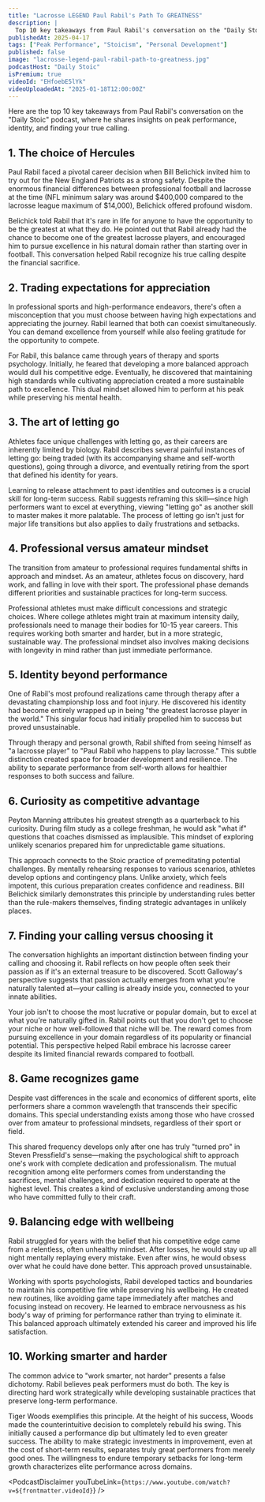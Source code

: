 ```yaml
---
title: "Lacrosse LEGEND Paul Rabil's Path To GREATNESS"
description: |
  Top 10 key takeaways from Paul Rabil's conversation on the "Daily Stoic" podcast, where he shares insights on peak performance, identity, and finding your true calling.
publishedAt: 2025-04-17
tags: ["Peak Performance", "Stoicism", "Personal Development"]
published: false
image: "lacrosse-legend-paul-rabil-path-to-greatness.jpg"
podcastHost: "Daily Stoic"
isPremium: true
videoId: "EHfoebE5lYk"
videoUploadedAt: "2025-01-18T12:00:00Z"
---
```



<PodcastSummaryPageLayout frontmatter={frontmatter}>
Here are the top 10 key takeaways from Paul Rabil's conversation on the "Daily Stoic" podcast, where he shares insights on peak performance, identity, and finding your true calling.

## 1. The choice of Hercules

Paul Rabil faced a pivotal career decision when Bill Belichick invited him to try out for the New England Patriots as a strong safety. Despite the enormous financial differences between professional football and lacrosse at the time (NFL minimum salary was around $400,000 compared to the lacrosse league maximum of $14,000), Belichick offered profound wisdom.

Belichick told Rabil that it's rare in life for anyone to have the opportunity to be the greatest at what they do. He pointed out that Rabil already had the chance to become one of the greatest lacrosse players, and encouraged him to pursue excellence in his natural domain rather than starting over in football. This conversation helped Rabil recognize his true calling despite the financial sacrifice.

## 2. Trading expectations for appreciation

In professional sports and high-performance endeavors, there's often a misconception that you must choose between having high expectations and appreciating the journey. Rabil learned that both can coexist simultaneously. You can demand excellence from yourself while also feeling gratitude for the opportunity to compete.

For Rabil, this balance came through years of therapy and sports psychology. Initially, he feared that developing a more balanced approach would dull his competitive edge. Eventually, he discovered that maintaining high standards while cultivating appreciation created a more sustainable path to excellence. This dual mindset allowed him to perform at his peak while preserving his mental health.

## 3. The art of letting go

Athletes face unique challenges with letting go, as their careers are inherently limited by biology. Rabil describes several painful instances of letting go: being traded (with its accompanying shame and self-worth questions), going through a divorce, and eventually retiring from the sport that defined his identity for years.

Learning to release attachment to past identities and outcomes is a crucial skill for long-term success. Rabil suggests reframing this skill—since high performers want to excel at everything, viewing "letting go" as another skill to master makes it more palatable. The process of letting go isn't just for major life transitions but also applies to daily frustrations and setbacks.

## 4. Professional versus amateur mindset

The transition from amateur to professional requires fundamental shifts in approach and mindset. As an amateur, athletes focus on discovery, hard work, and falling in love with their sport. The professional phase demands different priorities and sustainable practices for long-term success.

Professional athletes must make difficult concessions and strategic choices. Where college athletes might train at maximum intensity daily, professionals need to manage their bodies for 10-15 year careers. This requires working both smarter and harder, but in a more strategic, sustainable way. The professional mindset also involves making decisions with longevity in mind rather than just immediate performance.

## 5. Identity beyond performance

One of Rabil's most profound realizations came through therapy after a devastating championship loss and foot injury. He discovered his identity had become entirely wrapped up in being "the greatest lacrosse player in the world." This singular focus had initially propelled him to success but proved unsustainable.

Through therapy and personal growth, Rabil shifted from seeing himself as "a lacrosse player" to "Paul Rabil who happens to play lacrosse." This subtle distinction created space for broader development and resilience. The ability to separate performance from self-worth allows for healthier responses to both success and failure.

## 6. Curiosity as competitive advantage

Peyton Manning attributes his greatest strength as a quarterback to his curiosity. During film study as a college freshman, he would ask "what if" questions that coaches dismissed as implausible. This mindset of exploring unlikely scenarios prepared him for unpredictable game situations.

This approach connects to the Stoic practice of premeditating potential challenges. By mentally rehearsing responses to various scenarios, athletes develop options and contingency plans. Unlike anxiety, which feels impotent, this curious preparation creates confidence and readiness. Bill Belichick similarly demonstrates this principle by understanding rules better than the rule-makers themselves, finding strategic advantages in unlikely places.

## 7. Finding your calling versus choosing it

The conversation highlights an important distinction between finding your calling and choosing it. Rabil reflects on how people often seek their passion as if it's an external treasure to be discovered. Scott Galloway's perspective suggests that passion actually emerges from what you're naturally talented at—your calling is already inside you, connected to your innate abilities.

Your job isn't to choose the most lucrative or popular domain, but to excel at what you're naturally gifted in. Rabil points out that you don't get to choose your niche or how well-followed that niche will be. The reward comes from pursuing excellence in your domain regardless of its popularity or financial potential. This perspective helped Rabil embrace his lacrosse career despite its limited financial rewards compared to football.

## 8. Game recognizes game

Despite vast differences in the scale and economics of different sports, elite performers share a common wavelength that transcends their specific domains. This special understanding exists among those who have crossed over from amateur to professional mindsets, regardless of their sport or field.

This shared frequency develops only after one has truly "turned pro" in Steven Pressfield's sense—making the psychological shift to approach one's work with complete dedication and professionalism. The mutual recognition among elite performers comes from understanding the sacrifices, mental challenges, and dedication required to operate at the highest level. This creates a kind of exclusive understanding among those who have committed fully to their craft.

## 9. Balancing edge with wellbeing

Rabil struggled for years with the belief that his competitive edge came from a relentless, often unhealthy mindset. After losses, he would stay up all night mentally replaying every mistake. Even after wins, he would obsess over what he could have done better. This approach proved unsustainable.

Working with sports psychologists, Rabil developed tactics and boundaries to maintain his competitive fire while preserving his wellbeing. He created new routines, like avoiding game tape immediately after matches and focusing instead on recovery. He learned to embrace nervousness as his body's way of priming for performance rather than trying to eliminate it. This balanced approach ultimately extended his career and improved his life satisfaction.

## 10. Working smarter and harder

The common advice to "work smarter, not harder" presents a false dichotomy. Rabil believes peak performers must do both. The key is directing hard work strategically while developing sustainable practices that preserve long-term performance.

Tiger Woods exemplifies this principle. At the height of his success, Woods made the counterintuitive decision to completely rebuild his swing. This initially caused a performance dip but ultimately led to even greater success. The ability to make strategic investments in improvement, even at the cost of short-term results, separates truly great performers from merely good ones. The willingness to endure temporary setbacks for long-term growth characterizes elite performance across domains.

<PodcastDisclaimer
  youTubeLink={`https://www.youtube.com/watch?v=${frontmatter.videoId}`}
/>

</PodcastSummaryPageLayout>
